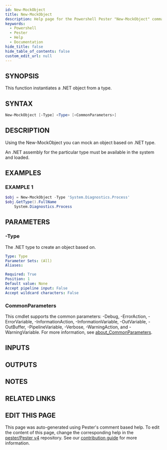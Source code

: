 ```yaml
---
id: New-MockObject
title: New-MockObject
description: Help page for the Powershell Pester "New-MockObject" command
keywords:
  - Powershell
  - Pester
  - Help
  - Documentation
hide_title: false
hide_table_of_contents: false
custom_edit_url: null
---
```


## SYNOPSIS

This function instantiates a .NET object from a type.

## SYNTAX

```powershell
New-MockObject [-Type] <Type> [<CommonParameters>]
```

## DESCRIPTION

Using the New-MockObject you can mock an object based on .NET type.

An .NET assembly for the particular type must be available in the system and loaded.

## EXAMPLES

### EXAMPLE 1

```powershell
$obj = New-MockObject -Type 'System.Diagnostics.Process'
$obj.GetType().FullName
    System.Diagnostics.Process
```

## PARAMETERS

### -Type

The .NET type to create an object based on.

```yaml
Type: Type
Parameter Sets: (All)
Aliases:

Required: True
Position: 1
Default value: None
Accept pipeline input: False
Accept wildcard characters: False
```

### CommonParameters

This cmdlet supports the common parameters: -Debug, -ErrorAction, -ErrorVariable, -InformationAction, -InformationVariable, -OutVariable, -OutBuffer, -PipelineVariable, -Verbose, -WarningAction, and -WarningVariable. For more information, see [about_CommonParameters](http://go.microsoft.com/fwlink/?LinkID=113216).

## INPUTS

## OUTPUTS

## NOTES

## RELATED LINKS

## EDIT THIS PAGE

This page was auto-generated using Pester's comment based help. To edit the content of this page, change the corresponding help in the [pester/Pester v4](https://github.com/pester/Pester/tree/rel/4.x.x) repository. See our [contribution guide](https://github.com/pester/docs#contributing) for more information.
